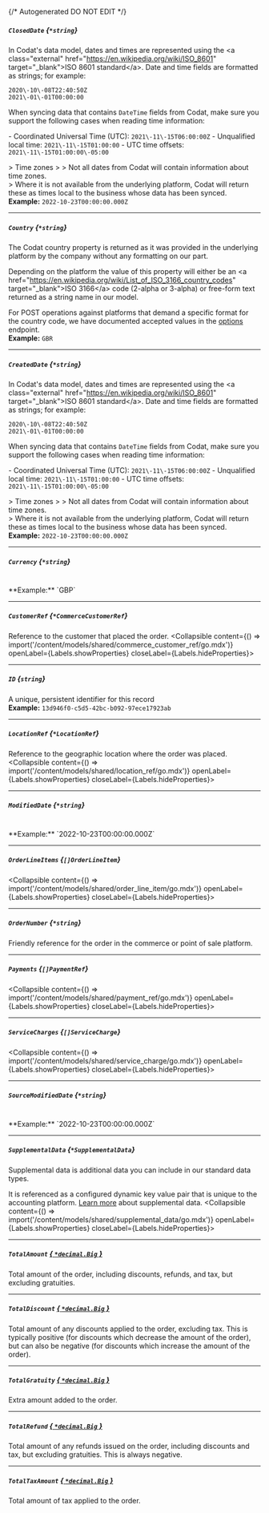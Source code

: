 {/* Autogenerated DO NOT EDIT  */}

##### `ClosedDate` *{`*string`}*
In Codat's data model, dates and times are represented using the \<a class\="external" href\="https://en.wikipedia.org/wiki/ISO_8601" target\="_blank"\>ISO 8601 standard\</a\>. Date and time fields are formatted as strings; for example:

```
2020\-10\-08T22:40:50Z
2021\-01\-01T00:00:00
```



When syncing data that contains `DateTime` fields from Codat, make sure you support the following cases when reading time information:

\- Coordinated Universal Time (UTC): `2021\-11\-15T06:00:00Z`
\- Unqualified local time: `2021\-11\-15T01:00:00`
\- UTC time offsets: `2021\-11\-15T01:00:00\-05:00`

\> Time zones
\> 
\> Not all dates from Codat will contain information about time zones.  
\> Where it is not available from the underlying platform, Codat will return these as times local to the business whose data has been synced.
<br/>
**Example:** `2022-10-23T00:00:00.000Z`

---
##### `Country` *{`*string`}*
The Codat country property is returned as it was provided in the underlying platform by the company without any formatting on our part.

Depending on the platform the value of this property will either be an \<a href\="https://en.wikipedia.org/wiki/List_of_ISO_3166_country_codes" target\="_blank"\>ISO 3166\</a\> code (2\-alpha or 3\-alpha) or free\-form text returned as a string name in our model. 

For POST operations against platforms that demand a specific format for the country code, we have documented accepted values in the [options](https://docs.codat.io/codat\-api\#/operations/get\-companies\-companyId\-connections\-connectionId\-push) endpoint.
<br/>
**Example:** `GBR`

---
##### `CreatedDate` *{`*string`}*
In Codat's data model, dates and times are represented using the \<a class\="external" href\="https://en.wikipedia.org/wiki/ISO_8601" target\="_blank"\>ISO 8601 standard\</a\>. Date and time fields are formatted as strings; for example:

```
2020\-10\-08T22:40:50Z
2021\-01\-01T00:00:00
```



When syncing data that contains `DateTime` fields from Codat, make sure you support the following cases when reading time information:

\- Coordinated Universal Time (UTC): `2021\-11\-15T06:00:00Z`
\- Unqualified local time: `2021\-11\-15T01:00:00`
\- UTC time offsets: `2021\-11\-15T01:00:00\-05:00`

\> Time zones
\> 
\> Not all dates from Codat will contain information about time zones.  
\> Where it is not available from the underlying platform, Codat will return these as times local to the business whose data has been synced.
<br/>
**Example:** `2022-10-23T00:00:00.000Z`

---
##### `Currency` *{`*string`}*
<br/>
**Example:** `GBP`

---
##### `CustomerRef` *{`*CommerceCustomerRef`}*
Reference to the customer that placed the order.
<Collapsible content={() => import('/content/models/shared/commerce_customer_ref/go.mdx')} openLabel={Labels.showProperties} closeLabel={Labels.hideProperties}>
</Collapsible>

---
##### `ID` *{`string`}*
A unique, persistent identifier for this record
<br/>
**Example:** `13d946f0-c5d5-42bc-b092-97ece17923ab`

---
##### `LocationRef` *{`*LocationRef`}*
Reference to the geographic location where the order was placed.
<Collapsible content={() => import('/content/models/shared/location_ref/go.mdx')} openLabel={Labels.showProperties} closeLabel={Labels.hideProperties}>
</Collapsible>

---
##### `ModifiedDate` *{`*string`}*
<br/>
**Example:** `2022-10-23T00:00:00.000Z`

---
##### `OrderLineItems` *{`[]OrderLineItem`}*
<Collapsible content={() => import('/content/models/shared/order_line_item/go.mdx')} openLabel={Labels.showProperties} closeLabel={Labels.hideProperties}>
</Collapsible>

---
##### `OrderNumber` *{`*string`}*
Friendly reference for the order in the commerce or point of sale platform.

---
##### `Payments` *{`[]PaymentRef`}*
<Collapsible content={() => import('/content/models/shared/payment_ref/go.mdx')} openLabel={Labels.showProperties} closeLabel={Labels.hideProperties}>
</Collapsible>

---
##### `ServiceCharges` *{`[]ServiceCharge`}*
<Collapsible content={() => import('/content/models/shared/service_charge/go.mdx')} openLabel={Labels.showProperties} closeLabel={Labels.hideProperties}>
</Collapsible>

---
##### `SourceModifiedDate` *{`*string`}*
<br/>
**Example:** `2022-10-23T00:00:00.000Z`

---
##### `SupplementalData` *{`*SupplementalData`}*
Supplemental data is additional data you can include in our standard data types. 

It is referenced as a configured dynamic key value pair that is unique to the accounting platform. [Learn more](https://docs.codat.io/using\-the\-api/supplemental\-data/overview) about supplemental data.
<Collapsible content={() => import('/content/models/shared/supplemental_data/go.mdx')} openLabel={Labels.showProperties} closeLabel={Labels.hideProperties}>
</Collapsible>

---
##### `TotalAmount` [*{ `*decimal.Big` }*](https://pkg.go.dev/github.com/ericlagergren/decimal#Big)
Total amount of the order, including discounts, refunds, and tax, but excluding gratuities.

---
##### `TotalDiscount` [*{ `*decimal.Big` }*](https://pkg.go.dev/github.com/ericlagergren/decimal#Big)
Total amount of any discounts applied to the order, excluding tax. This is typically positive (for discounts which decrease the amount of the order), but can also be negative (for discounts which increase the amount of the order).

---
##### `TotalGratuity` [*{ `*decimal.Big` }*](https://pkg.go.dev/github.com/ericlagergren/decimal#Big)
Extra amount added to the order.

---
##### `TotalRefund` [*{ `*decimal.Big` }*](https://pkg.go.dev/github.com/ericlagergren/decimal#Big)
Total amount of any refunds issued on the order, including discounts and tax, but excluding gratuities. This is always negative.

---
##### `TotalTaxAmount` [*{ `*decimal.Big` }*](https://pkg.go.dev/github.com/ericlagergren/decimal#Big)
Total amount of tax applied to the order.



